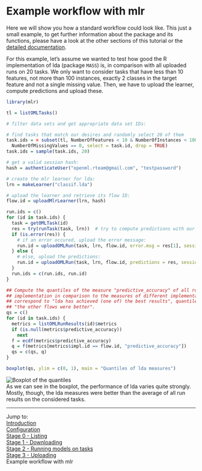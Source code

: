 Example workflow with mlr
=========================

Here we will show you how a standard workflow could look like. This just a small example, to get
further information about the package and its functions, please have a look at the other sections
of this tutorial or the [detailed documentation](http://www.rdocumentation.org/packages/OpenML).

For this example, let's assume we wanted to test how good the R implementation of lda (package 
`MASS`) is, in comparison with all uploaded runs on 20 tasks. We only want to consider tasks
that have less than 10 features, not more than 100 instances, exactly 2 classes in the target
feature and not a single missing value. Then, we have to upload the learner, compute predictions and
upload these.

```r
library(mlr)

tl = listOMLTasks()

# filter data sets and get appropriate data set IDs:

# find tasks that match our desires and randomly select 20 of them
task.ids = = subset(tl, NumberOfFeatures < 10 & NumberOfInstances < 100 & NumberOfClasses == 2 & 
  NumberOfMissingValues == 0, select = task.id, drop = TRUE)
task.ids = sample(task.ids, 20)

# get a valid session hash:
hash = authenticateUser("openml.rteam@gmail.com", "testpassword")

# create the mlr learner for lda:
lrn = makeLearner("classif.lda")

# upload the learner and retrieve its flow ID:
flow.id = uploadMlrLearner(lrn, hash) 

run.ids = c()
for (id in task.ids) {
  task = getOMLTask(id)
  res = try(runTask(task, lrn))  # try to compute predictions with our learner
  if (is.error(res)) {
    # if an error occured, upload the error message:
    run.id = uploadOMLRun(task, lrn, flow.id, error.msg = res[1], session.hash = hash)
  } else {
    # else, upload the predictions:
    run.id = uploadOMLRun(task, lrn, flow.id, predictions = res, session.hash = hash)
  } 
  run.ids = c(run.ids, run.id)
}

## Compute the quantiles of the measure "predictive_accuracy" of all runs using our lda  
## implementation in comparison to the measures of different implementations. Quantiles next to 1  
## correspond to "lda has achieved (one of) the best results", quantiles next to 0 correspond to  
## "the other flows were better".
qs = c()
for (id in task.ids) {
  metrics = listOMLRunResults(id)$metrics
  if (is.null(metrics$predictive_accuracy))
    next
  f = ecdf(metrics$predictive_accuracy)
  q = f(metrics[metrics$impl.id == flow.id, "predictive_accuracy"])
  qs = c(qs, q)
}

boxplot(qs, ylim = c(0, 1), main = "Quantiles of lda measures")
```
![Boxplot of the quantiles](https://raw.githubusercontent.com/openml/r/master/doc/figures/boxplot_example.png)  
As we can see in the boxplot, the performance of lda varies quite strongly. Mostly, though, the lda
measures were better than the average of all run results on the considered tasks.

----------------------------------------------------------------------------------------------------
Jump to:   
[Introduction](1-Introduction.md)  
[Configuration](2-Configuration.md)  
[Stage 0 - Listing](3-Stage-0-Listing.md)  
[Stage 1 - Downloading](4-Stage-1-Downloading.md)  
[Stage 2 - Running models on tasks](5-Stage-2-Running.md)  
[Stage 3 - Uploading](6-Stage-3-Uploading.md)  
Example workflow with mlr